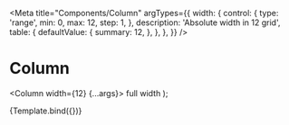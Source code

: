 
<Meta
  title="Components/Column"
  argTypes={{
    width: {
      control: {
        type: 'range',
        min: 0,
        max: 12,
        step: 1,
      },
      description: 'Absolute width in 12 grid',
      table: {
        defaultValue: {
          summary: 12,
        },
      },
    },
  }}
/>

# Column

  <Column width={12} {...args}>
    <Text>full width</Text>
  </Column>
);

<Canvas>
  <Story name="Default">{Template.bind({})}</Story>
</Canvas>

<ArgsTable story="Default" />
